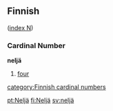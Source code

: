 ==Finnish==
([[Wiktionary:Finnish_index_n|index N]])

===Cardinal Number===
'''neljä'''
#[[four]]

[[category:Finnish cardinal numbers]]

[[pt:Neljä]]
[[fi:Neljä]]
[[sv:neljä]]